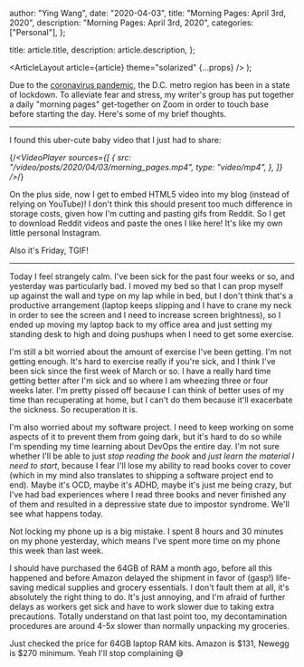 
  author: "Ying Wang",
  date: "2020-04-03",
  title: "Morning Pages: April 3rd, 2020",
  description: "Morning Pages: April 3rd, 2020",
  categories: ["Personal"],
};

  title: article.title,
  description: article.description,
};

  <ArticleLayout article={article} theme="solarized" {...props} />
);

Due to the [coronavirus
pandemic](https://en.wikipedia.org/wiki/2019-20_coronavirus_pandemic), the D.C.
metro region has been in a state of lockdown. To alleviate fear and stress, my
writer's group has put together a daily "morning pages" get-together on Zoom in
order to touch base before starting the day. Here's some of my brief thoughts.

---

I found this uber-cute baby video that I just had to share:

{/_<VideoPlayer
sources={[
{
src: "/video/posts/2020/04/03/morning_pages.mp4",
type: "video/mp4",
},
]}
/>_/}

On the plus side, now I get to embed HTML5 video into my blog (instead of
relying on YouTube)! I don't think this should present too much difference in
storage costs, given how I'm cutting and pasting gifs from Reddit. So I get to
download Reddit videos and paste the ones I like here! It's like my own little
personal Instagram.

Also it's Friday, TGIF!

---

Today I feel strangely calm. I've been sick for the past four weeks or so, and
yesterday was particularly bad. I moved my bed so that I can prop myself up
against the wall and type on my lap while in bed, but I don't think that's a
productive arrangement (laptop keeps slipping and I have to crane my neck in
order to see the screen and I need to increase screen brightness), so I ended up
moving my laptop back to my office area and just setting my standing desk to
high and doing pushups when I need to get some exercise.

I'm still a bit worried about the amount of exercise I've been getting. I'm not
getting enough. It's hard to exercise really if you're sick, and I think I've
been sick since the first week of March or so. I have a really hard time getting
better after I'm sick and so where I am wheezing three or four weeks later. I'm
pretty pissed off because I can think of better uses of my time than
recuperating at home, but I can't do them because it'll exacerbate the sickness.
So recuperation it is.

I'm also worried about my software project. I need to keep working on some
aspects of it to prevent them from going dark, but it's hard to do so while I'm
spending my time learning about DevOps the entire day. I'm not sure whether I'll
be able to just _stop reading the book_ and _just learn the material I need to
start_, because I fear I'll lose my ability to read books cover to cover (which
in my mind also translates to shipping a software project end to end). Maybe
it's OCD, maybe it's ADHD, maybe it's just me being crazy, but I've had bad
experiences where I read three books and never finished any of them and resulted
in a depressive state due to impostor syndrome. We'll see what happens today.

Not locking my phone up is a big mistake. I spent 8 hours and 30 minutes on my
phone yesterday, which means I've spent more time on my phone this week than
last week.

I should have purchased the 64GB of RAM a month ago, before all this happened
and before Amazon delayed the shipment in favor of (gasp!) life-saving medical
supplies and grocery essentials. I don't fault them at all, it's absolutely the
right thing to do. It's just annoying, and I'm afraid of further delays as
workers get sick and have to work slower due to taking extra precautions.
Totally understand on that last point too, my decontamination procedures are
around 4-5x slower than normally unpacking my groceries.

Just checked the price for 64GB laptop RAM kits. Amazon is $131, Newegg is $270
minimum. Yeah I'll stop complaining :sweat_smile:
